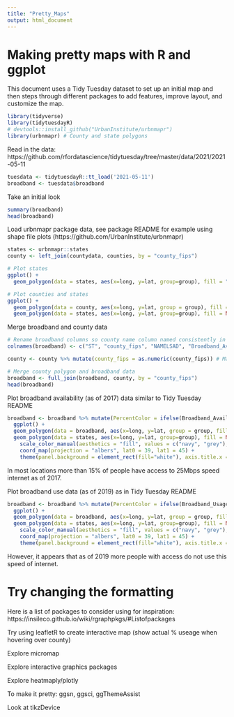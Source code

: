 ```yaml
---
title: "Pretty_Maps"
output: html_document
---
```


# Making pretty maps with R and ggplot
This document uses a Tidy Tuesday dataset to set up an initial map and then steps through different packages to add features, improve layout, and customize the map.

```r
library(tidyverse)
library(tidytuesdayR)
# devtools::install_github("UrbanInstitute/urbnmapr")
library(urbnmapr) # County and state polygons
```

Read in the data: https://github.com/rfordatascience/tidytuesday/tree/master/data/2021/2021-05-11
```r
tuesdata <- tidytuesdayR::tt_load('2021-05-11')
broadband <- tuesdata$broadband
```
Take an initial look
```r
summary(broadband)
head(broadband)
```

Load urbnmapr package data, see package README for example using shape file plots (https://github.com/UrbanInstitute/urbnmapr)
```r
states <- urbnmapr::states
county <- left_join(countydata, counties, by = "county_fips")

# Plot states
ggplot() +
  geom_polygon(data = states, aes(x=long, y=lat, group=group), fill = "grey", color="white")

# Plot counties and states
ggplot() +
  geom_polygon(data = county, aes(x=long, y=lat, group = group), fill = "grey", color="white",size = 0.1) + # plot counties
  geom_polygon(data = states, aes(x=long, y=lat, group=group), fill = NA, color="white", size = 0.3) # Add thicker state divisions
```

Merge broadband and county data
```r
# Rename broadband columns so county name column named consistently in both dataframes
colnames(broadband) <- c("ST", "county_fips", "NAMELSAD", "Broadband_Avail_Per_FCC", "Broadband_Usage")

county <- county %>% mutate(county_fips = as.numeric(county_fips)) # Make FIPs ID numeric

# Merge county polygon and broadband data
broadband <- full_join(broadband, county, by = "county_fips") 
head(broadband)
```

Plot broadband availability (as of 2017) data similar to Tidy Tuesday README
```r
broadband <- broadband %>% mutate(PercentColor = ifelse(Broadband_Avail_Per_FCC < 0.15, "<15%", ">=15%")) 
  ggplot() +
  geom_polygon(data = broadband, aes(x=long, y=lat, group = group, fill = factor(PercentColor)), color="white",size = 0.1) + # plot counties
  geom_polygon(data = states, aes(x=long, y=lat, group=group), fill = NA, color="white", size = 0.3) + # Add thicker state divisions
    scale_color_manual(aesthetics = "fill", values = c("navy", "grey"), name = "% of people with access \n to 25Mbps/3 Mbps ", na.value = "grey36") +
    coord_map(projection = "albers", lat0 = 39, lat1 = 45) +
    theme(panel.background = element_rect(fill="white"), axis.title.x = element_blank(), axis.title.y = element_blank(), axis.ticks.x = element_blank(), axis.ticks.y = element_blank(), axis.text.x = element_blank(), axis.text.y = element_blank())
```
In most locations more than 15% of people have access to 25Mbps speed internet as of 2017.


Plot broadband use data (as of 2019) as in Tidy Tuesday README
```r
broadband <- broadband %>% mutate(PercentColor = ifelse(Broadband_Usage < 0.15, "<15%", ">=15%")) 
  ggplot() +
  geom_polygon(data = broadband, aes(x=long, y=lat, group = group, fill = factor(PercentColor)), color="white",size = 0.1) + # plot counties
  geom_polygon(data = states, aes(x=long, y=lat, group=group), fill = NA, color="white", size = 0.3) + # Add thicker state divisions
    scale_color_manual(aesthetics = "fill", values = c("navy", "grey"), name = "% of people using the internet \n at 25Mbps or above", na.value = "grey36") +
    coord_map(projection = "albers", lat0 = 39, lat1 = 45) +
    theme(panel.background = element_rect(fill="white"), axis.title.x = element_blank(), axis.title.y = element_blank(), axis.ticks.x = element_blank(), axis.ticks.y = element_blank(), axis.text.x = element_blank(), axis.text.y = element_blank())
```
However, it appears that as of 2019 more people with access do not use this speed of internet.

# Try changing the formatting
Here is a list of packages to consider using for inspiration: https://insileco.github.io/wiki/rgraphpkgs/#Listofpackages

Try using leafletR to create interactive map (show actual % useage when hovering over county)


Explore micromap


Explore interactive graphics packages

Explore heatmaply/plotly

To make it pretty: ggsn, ggsci, ggThemeAssist

Look at tikzDevice














